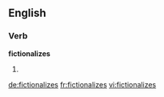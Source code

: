 ==English==

===Verb===
'''fictionalizes'''

# {{third-person singular of|fictionalize}}

[[de:fictionalizes]]
[[fr:fictionalizes]]
[[vi:fictionalizes]]